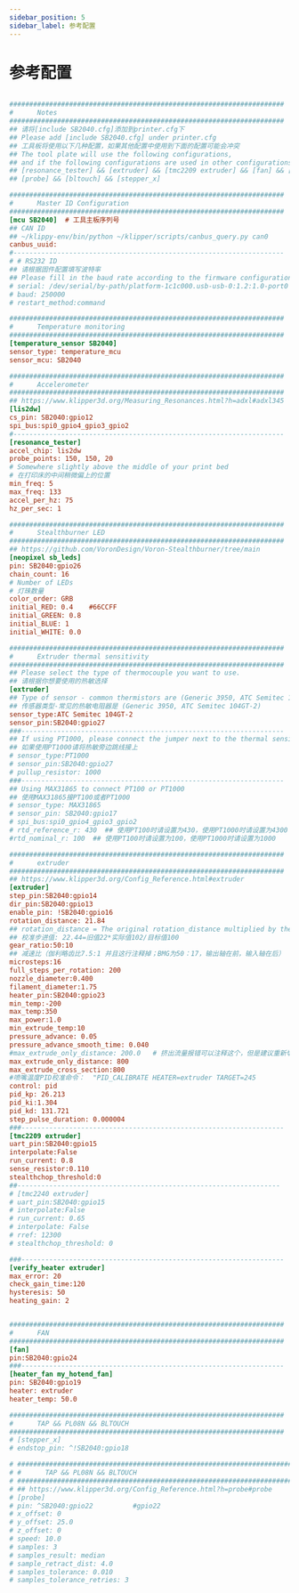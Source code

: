 ```yaml
---
sidebar_position: 5
sidebar_label: 参考配置
---
```


# 参考配置

```cfg

#####################################################################
#      Notes
#####################################################################
## 请将[include SB2040.cfg]添加到printer.cfg下
## Please add [include SB2040.cfg] under printer.cfg
## 工具板将使用以下几种配置，如果其他配置中使用到下面的配置可能会冲突
## The tool plate will use the following configurations, 
## and if the following configurations are used in other configurations, conflicts may occur.
## [resonance_tester] && [extruder] && [tmc2209 extruder] && [fan] && [heater_fan my_hotend_fan]
## [probe] && [bltouch] && [stepper_x]

#####################################################################
#      Master ID Configuration
#####################################################################
[mcu SB2040]  # 工具主板序列号
## CAN ID
## ~/klippy-env/bin/python ~/klipper/scripts/canbus_query.py can0
canbus_uuid: 
#--------------------------------------------------------------------
# # RS232 ID
## 请根据固件配置填写波特率
## Please fill in the baud rate according to the firmware configuration.
# serial: /dev/serial/by-path/platform-1c1c000.usb-usb-0:1.2:1.0-port0
# baud: 250000
# restart_method:command

#####################################################################
#      Temperature monitoring
#####################################################################
[temperature_sensor SB2040]
sensor_type: temperature_mcu
sensor_mcu: SB2040

#####################################################################
#      Accelerometer
#####################################################################
## https://www.klipper3d.org/Measuring_Resonances.html?h=adxl#adxl345
[lis2dw]
cs_pin: SB2040:gpio12
spi_bus:spi0_gpio4_gpio3_gpio2
#--------------------------------------------------------------------
[resonance_tester]
accel_chip: lis2dw
probe_points: 150, 150, 20
# Somewhere slightly above the middle of your print bed
# 在打印床的中间稍微偏上的位置
min_freq: 5
max_freq: 133
accel_per_hz: 75
hz_per_sec: 1 

#####################################################################
#      Stealthburner LED
#####################################################################
## https://github.com/VoronDesign/Voron-Stealthburner/tree/main
[neopixel sb_leds]
pin: SB2040:gpio26
chain_count: 16
# Number of LEDs
# 灯珠数量
color_order: GRB
initial_RED: 0.4    #66CCFF
initial_GREEN: 0.8
initial_BLUE: 1
initial_WHITE: 0.0

#####################################################################
#      Extruder thermal sensitivity
#####################################################################
## Please select the type of thermocouple you want to use.
## 请根据你想要使用的热敏选择
[extruder]
## Type of sensor - common thermistors are (Generic 3950, ATC Semitec 104GT-2)
## 传感器类型-常见的热敏电阻器是 (Generic 3950, ATC Semitec 104GT-2)
sensor_type:ATC Semitec 104GT-2
sensor_pin:SB2040:gpio27
###------------------------------------------------------------------
## If using PT1000, please connect the jumper next to the thermal sensitivity.
## 如果使用PT1000请将热敏旁边跳线接上
# sensor_type:PT1000
# sensor_pin:SB2040:gpio27
# pullup_resistor: 1000
###------------------------------------------------------------------
## Using MAX31865 to connect PT100 or PT1000
## 使用MAX31865接PT100或者PT1000
# sensor_type: MAX31865
# sensor_pin: SB2040:gpio17
# spi_bus:spi0_gpio4_gpio3_gpio2
# rtd_reference_r: 430  ## 使用PT100时请设置为430，使用PT1000时请设置为4300
#rtd_nominal_r: 100  ## 使用PT100时请设置为100，使用PT1000时请设置为1000

#####################################################################
#      extruder
#####################################################################
## https://www.klipper3d.org/Config_Reference.html#extruder
[extruder]
step_pin:SB2040:gpio14
dir_pin:SB2040:gpio13
enable_pin: !SB2040:gpio16
rotation_distance: 21.84
## rotation_distance = The original rotation_distance multiplied by the actual extrusion length divided by the requested extrusion length.
## 校准步进值: 22.44=旧值22*实际值102/目标值100
gear_ratio:50:10
## 减速比（伽利略齿比7.5:1 并且这行注释掉；BMG为50：17，输出轴在前，输入轴在后）
microsteps:16
full_steps_per_rotation: 200   
nozzle_diameter:0.400
filament_diameter:1.75
heater_pin:SB2040:gpio23
min_temp:-200
max_temp:350
max_power:1.0
min_extrude_temp:10
pressure_advance: 0.05
pressure_advance_smooth_time: 0.040
#max_extrude_only_distance: 200.0   # 挤出流量报错可以注释这个，但是建议重新切片
max_extrude_only_distance: 800
max_extrude_cross_section:800
#喷嘴温度PID校准命令：  "PID_CALIBRATE HEATER=extruder TARGET=245
control: pid
pid_kp: 26.213
pid_ki:1.304
pid_kd: 131.721
step_pulse_duration: 0.000004
###------------------------------------------------------------------
[tmc2209 extruder]
uart_pin:SB2040:gpio15
interpolate:False
run_current: 0.8
sense_resistor:0.110
stealthchop_threshold:0
##------------------------------------------------------------------
# [tmc2240 extruder]
# uart_pin:SB2040:gpio15
# interpolate:False
# run_current: 0.65
# interpolate: False
# rref: 12300
# stealthchop_threshold: 0 

###------------------------------------------------------------------
[verify_heater extruder]
max_error: 20
check_gain_time:120
hysteresis: 50
heating_gain: 2


#####################################################################
#      FAN
#####################################################################
[fan]
pin:SB2040:gpio24
###------------------------------------------------------------------
[heater_fan my_hotend_fan]
pin: SB2040:gpio19
heater: extruder
heater_temp: 50.0

#####################################################################
#      TAP && PL08N && BLTOUCH 
#####################################################################
# [stepper_x]
# endstop_pin: ^!SB2040:gpio18

# #####################################################################
# #      TAP && PL08N && BLTOUCH 
# #####################################################################
# ## https://www.klipper3d.org/Config_Reference.html?h=probe#probe
# [probe]
# pin: ^SB2040:gpio22          #gpio22
# x_offset: 0
# y_offset: 25.0
# z_offset: 0
# speed: 10.0
# samples: 3
# samples_result: median
# sample_retract_dist: 4.0
# samples_tolerance: 0.010
# samples_tolerance_retries: 3

```
